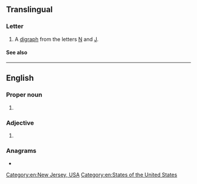 {{also|nj|Nj|nJ|.nj|N.J.}}
{{character info/new|Ǌ}}
==Translingual==

===Letter===
{{mul-letter}}

# A [[digraph]] from the letters [[N]] and [[J]].

====See also====
{{Latn-script}}

----

==English==

===Proper noun===
{{en-proper noun}}

# {{initialism of|en|New Jersey}}

===Adjective===
{{en-adj|-}}

# {{initialism of|en|non-[[Jewish]]}}

===Anagrams===
* {{anagrams|en|a=jn|Jn}}

[[Category:en:New Jersey, USA]]
[[Category:en:States of the United States]]